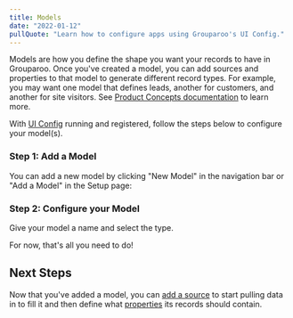 ```yaml
---
title: Models
date: "2022-01-12"
pullQuote: "Learn how to configure apps using Grouparoo's UI Config."
---
```


Models are how you define the shape you want your records to have in Grouparoo.
Once you've created a model, you can add sources and properties to that model to generate different record types.
For example, you may want one model that defines leads, another for customers, and another for site visitors.
See [Product Concepts documentation](/docs/getting-started/product-concepts) to learn more.

With [UI Config](/docs/config) running and registered, follow the steps below to configure your model(s).

### Step 1: Add a Model

You can add a new model by clicking "New Model" in the navigation bar or "Add a Model" in the Setup page:

<ImageInBrowserFrame
  centered
  alt="UI Config: Add Model"
  src="/images/docs/guides/config/model--01--add.png"
  width={2389}
  height={1400}
/>

### Step 2: Configure your Model

Give your model a name and select the type.

<ImageInBrowserFrame
  centered
  alt="UI Config: Add Model"
  src="/images/docs/guides/config/model--02-name.png"
  width={2179}
  height={1396}
/>

For now, that's all you need to do!

<ImageInBrowserFrame
  centered
  alt="UI Config: Add Model"
  src="/images/docs/guides/config/model--03-overview.png"
  width={2192}
  height={1396}
/>

## Next Steps

Now that you've added a model, you can [add a source](/docs/config/sources) to start pulling data in to fill it and then define what [properties](/docs/config/properties) its records should contain.
